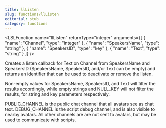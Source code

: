 ```yaml
---
title: llListen
slug: functions/llListen
editorial: stub
category: functions
---
```


<LSLFunction
	name="llListen"
	returnType="integer"
	arguments={[
	{
		"name": "Channel",
		"type": "integer"
	},
	{
		"name": "SpeakersName",
		"type": "string"
	},
	{
		"name": "SpeakersID",
		"type": "key"
	},
	{
		"name": "Text",
		"type": "string"
	}
]}
/>

Creates a listen callback for Text on Channel from SpeakersName and SpeakersID (SpeakersName, SpeakersID, and/or Text can be empty) and returns an identifier that can be used to deactivate or remove the listen.

Non-empty values for SpeakersName, SpeakersID, and Text will filter the results accordingly, while empty strings and NULL_KEY will not filter the results, for string and key parameters respectively.

PUBLIC_CHANNEL is the public chat channel that all avatars see as chat text. DEBUG_CHANNEL is the script debug channel, and is also visible to nearby avatars. All other channels are are not sent to avatars, but may be used to communicate with scripts.
